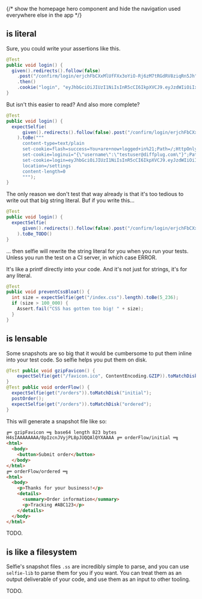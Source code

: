 
{/* show the homepage hero component and hide the navigation used everywhere else in the app */}

## <Selfie /> is literal

Sure, you could write your assertions like this.

```java
@Test
public void login() {
  given().redirects().follow(false)
    .post("/confirm/login/erjchFbCXxMlUfFXx3oYiO-Rj6zM7tRGdRV8ziqRn5Jh")
    .then()
    .cookie("login", "eyJhbGciOiJIUzI1NiIsInR5cCI6IkpXVCJ9.eyJzdWIiOiIxIiwiaXNzIjoiZGlmZnBsdWcuY29tIiwiYXVkIjoiZGlmZnBsdWcuY29tIiwiaWF0IjoxNTc3NjY0MDAsImVtYWlsIjoibHVrZS5za3l3YWxrZXJAZGlmZnBsdWcuY29tIiwic2FsZXMiOiJ0cnVlIn0.v7nes7_rTa0NiwTz6OLIAmRZJ-XzzGULRiAPWBiV5iI");
}
```

But isn't this easier to read? And also more complete?

```java
@Test
public void login() {
  expectSelfie(
      given().redirects().follow(false).post("/confirm/login/erjchFbCXxMlUfFXx3oYiO-Rj6zM7tRGdRV8ziqRn5Jh").headers()
    ).toBe("""
      content-type=text/plain
      set-cookie=flash=success=You+are+now+logged+in%21;Path=/;HttpOnly
      set-cookie=loginui="{\"username\":\"testuser@diffplug.com\"}";Path=/;Max-Age=604800;Expires=Wed, 01-Jan-2000 00:00:00 GMT
      set-cookie=login=eyJhbGciOiJIUzI1NiIsInR5cCI6IkpXVCJ9.eyJzdWIiOiIxIiwiaXNzIjoiZGlmZnBsdWcuY29tIiwiYXVkIjoiZGlmZnBsdWcuY29tIiwiaWF0IjoxNTc3NjY0MDAsImVtYWlsIjoibHVrZS5za3l3YWxrZXJAZGlmZnBsdWcuY29tIiwic2FsZXMiOiJ0cnVlIn0.v7nes7_rTa0NiwTz6OLIAmRZJ-XzzGULRiAPWBiV5iI;Path=/;HttpOnly;Max-Age=604800;Expires=Wed, 01-Jan-2000 00:00:00 GMT
      location=/settings
      content-length=0
      """);
}
```

The only reason we don't test that way already is that it's too tedious to write out that big string literal. Buf if you write this...

```java
@Test
public void login() {
  expectSelfie(
      given().redirects().follow(false).post("/confirm/login/erjchFbCXxMlUfFXx3oYiO-Rj6zM7tRGdRV8ziqRn5Jh").headers()
    ).toBe_TODO()
}
```

... then selfie will rewrite the string literal for you when you run your tests. Unless you run the test on a CI server, in which case ERROR.

It's like a printf directly into your code. And it's not just for strings, it's for any literal.

```java
@Test
public void preventCssBloat() {
  int size = expectSelfie(get("/index.css").length).toBe(5_236);
  if (size > 100_000) {
    Assert.fail("CSS has gotten too big! " + size);
  }
}
```

## <Selfie /> is lensable

Some snapshots are so big that it would be cumbersome to put them inline into your test code. So selfie helps you put them on disk.

```java
@Test public void gzipFavicon() {
    expectSelfie(get("/favicon.ico", ContentEncoding.GZIP)).toMatchDisk();
}
@Test public void orderFlow() {
  expectSelfie(get("/orders")).toMatchDisk("initial");
  postOrder();
  expectSelfie(get("/orders")).toMatchDisk("ordered");
}
```

This will generate a snapshot file like so:

```html
╔═ gzipFavicon ═╗ base64 length 823 bytes
H4sIAAAAAAAA/8pIzcnJVyjPL8pJUQQAlQYXAAAA ╔═ orderFlow/initial ═╗
<html>
  <body>
    <button>Submit order</button>
  </body>
</html>
╔═ orderFlow/ordered ═╗
<html>
  <body>
    <p>Thanks for your business!</p>
    <details>
      <summary>Order information</summary>
      <p>Tracking #ABC123</p>
    </details>
  </body>
</html>
```

TODO.

## <Selfie /> is like a filesystem

Selfie's snapshot files `.ss` are incredibly simple to parse, and you can use `selfie-lib` to parse them for you if you want. You can treat them as an output deliverable of your code, and use them as an input to other tooling.

TODO.

